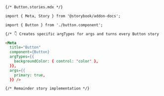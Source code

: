 ```md
{/* Button.stories.mdx */}

import { Meta, Story } from '@storybook/addon-docs';

import { Button } from './button.component';

{/* 👇 Creates specific argTypes for args and turns every Button story into primary */}

<Meta 
  title="Button"
  component={Button}
  argTypes={{
    backgroundColor: { control: 'color' },
  }},
  args={{
    primary: true,
  }} />

{/* Remainder story implementation */}
```